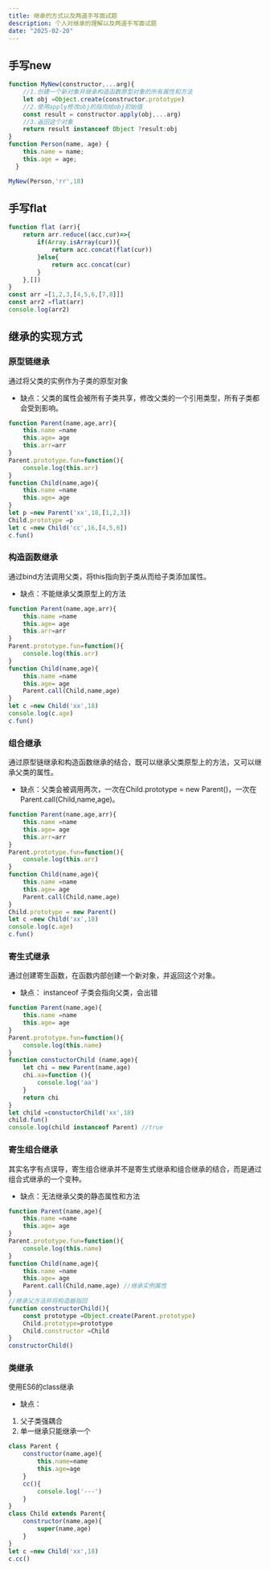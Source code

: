 ```yaml
---
title: 继承的方式以及两道手写面试题
description: 个人对继承的理解以及两道手写面试题
date: "2025-02-20"
---
```


## 手写new
```js
function MyNew(constructor,...arg){
    //1.创建一个新对象并继承构造函数原型对象的所有属性和方法
    let obj =Object.create(constructor.prototype)
    //2.使用apply修改obj的指向给obj初始值
    const result = constructor.apply(obj,...arg)
    //3.返回这个对象
    return result instanceof Object ?result:obj
}
function Person(name, age) {
    this.name = name;
    this.age = age;
  }

MyNew(Person,'rr',18)
```
## 手写flat
```js
function flat (arr){
    return arr.reduce((acc,cur)=>{
        if(Array.isArray(cur)){
            return acc.concat(flat(cur))
        }else{
            return acc.concat(cur)
        }
    },[])
}
const arr =[1,2,3,[4,5,6,[7,8]]]
const arr2 =flat(arr)
console.log(arr2)
```

## 继承的实现方式

### 原型链继承
通过将父类的实例作为子类的原型对象
- 缺点：父类的属性会被所有子类共享，修改父类的一个引用类型，所有子类都会受到影响。
```js
function Parent(name,age,arr){
    this.name =name
    this.age= age
    this.arr=arr
}
Parent.prototype.fun=function(){
    console.log(this.arr)
}
function Child(name,age){
    this.name =name
    this.age= age
}
let p =new Parent('xx',18,[1,2,3])
Child.prototype =p
let c =new Child('cc',16,[4,5,6])
c.fun()
```
### 构造函数继承
通过bind方法调用父类，将this指向到子类从而给子类添加属性。
- 缺点：不能继承父类原型上的方法
```js
function Parent(name,age,arr){
    this.name =name
    this.age= age
    this.arr=arr
}
Parent.prototype.fun=function(){
    console.log(this.arr)
}
function Child(name,age){
    this.name =name
    this.age= age
    Parent.call(Child,name,age)
}
let c =new Child('xx',18)
console.log(c.age)
c.fun()
```
### 组合继承
通过原型链继承和构造函数继承的结合，既可以继承父类原型上的方法，又可以继承父类的属性。
- 缺点：父类会被调用两次，一次在Child.prototype = new Parent()，一次在Parent.call(Child,name,age)。
```js
function Parent(name,age,arr){
    this.name =name
    this.age= age
    this.arr=arr
}
Parent.prototype.fun=function(){
    console.log(this.arr)
}
function Child(name,age){
    this.name =name
    this.age= age
    Parent.call(Child,name,age)
}
Child.prototype = new Parent()
let c =new Child('xx',18)
console.log(c.age)
c.fun()

```
### 寄生式继承
通过创建寄生函数，在函数内部创建一个新对象，并返回这个对象。
- 缺点： instanceof 子类会指向父类，会出错
```js
function Parent(name,age){
    this.name =name
    this.age= age
}
Parent.prototype.fun=function(){
    console.log(this.name)
}
function constuctorChild (name,age){
    let chi = new Parent(name,age)
    chi.aa=function (){
        console.log('aa')
    }
    return chi
}
let child =constuctorChild('xx',18)
child.fun()
console.log(child instanceof Parent) //true
```
### 寄生组合继承
其实名字有点误导，寄生组合继承并不是寄生式继承和组合继承的结合，而是通过组合式继承的一个变种。
- 缺点：无法继承父类的静态属性和方法

```js
function Parent(name,age){
    this.name =name
    this.age= age
}
Parent.prototype.fun=function(){
    console.log(this.name)
}
function Child(name,age){
    this.name =name
    this.age= age
    Parent.call(Child,name,age) //继承实例属性
}
//继承父方法并将构造器指回
function constructorChild(){
    const prototype =Object.create(Parent.prototype)
    Child.prototype=prototype
    Child.constructor =Child
}
constructorChild()
```
### 类继承
使用ES6的class继承
- 缺点：
1. 父子类强耦合
2. 单一继承只能继承一个
```js
class Parent {
    constructor(name,age){
        this.name=name
        this.age=age
    }
    cc(){
        console.log('---')
    }
}
class Child extends Parent{
    constructor(name,age){
        super(name,age)
    }
}
let c =new Child('xx',18)
c.cc()
```
